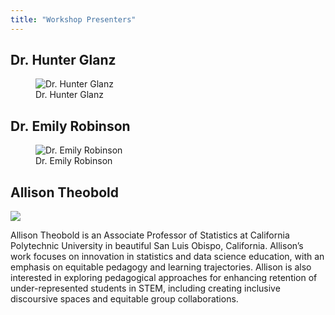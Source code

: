 ```yaml
---
title: "Workshop Presenters"
---
```


## Dr. Hunter Glanz

::: {.column-margin}
![Dr. Hunter Glanz](images/hunter_glanz_smaller.jpg)
:::

## Dr. Emily Robinson

::: {.column-margin}
![Dr. Emily Robinson](images/emily-robinson.jpg)
:::

## Allison Theobold

::: {.column-margin}
![](images/allison_headshot.jpg)
:::

Allison Theobold is an Associate Professor of Statistics at California Polytechnic University in beautiful San Luis Obispo, California. Allison's work focuses on innovation in statistics and data science education, with an emphasis on equitable pedagogy and learning trajectories. Allison is also interested in exploring pedagogical approaches for enhancing retention of under-represented students in STEM, including creating inclusive discoursive spaces and equitable group collaborations.

